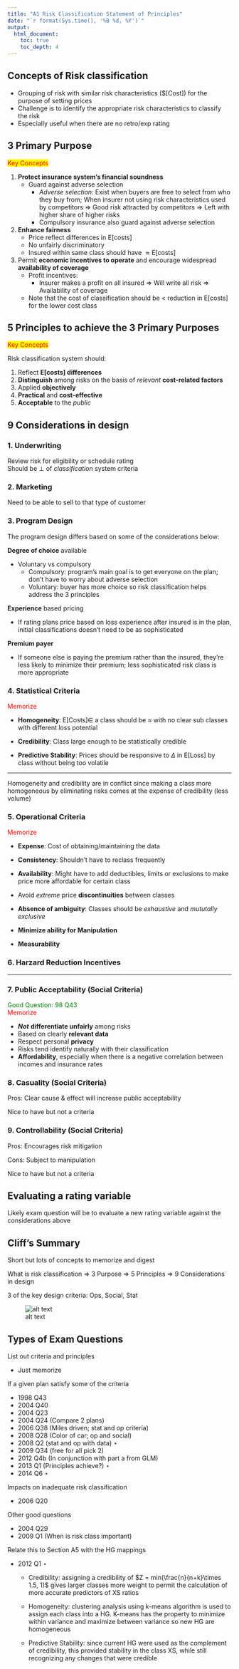 ```yaml
---
title: "A1 Risk Classification Statement of Principles"
date: "`r format(Sys.time(), '%B %d, %Y')`"
output: 
  html_document:
    toc: true
    toc_depth: 4
---
```


## Concepts of Risk classification

  * Grouping of risk with similar risk characteristics ($\mathrm{E}[Cost]) for the purpose of setting prices
  * Challenge is to identify the appropriate risk characteristics to classify the risk
  * Especially useful when there are no retro/exp rating
  
## 3 Primary Purpose  
<span style="color:red; background-color:yellow">Key Concepts</span>

1. **Protect insurance system's financial soundness**
    * Guard against adverse selection
        * *Adverse selection*: Exist when buyers are free to select from who they buy from; When insurer not using risk characteristics used by competitors $\Rightarrow$ Good risk attracted by competitors $\Rightarrow$ Left with higher share of higher risks
        * Compulsory insurance also guard against adverse selection
2. **Enhance fairness**
    * Price reflect differences in $\mathrm{E[costs]}$
    * No unfairly discriminatory
    * Insured within same class should have $\approx \mathrm{E[costs]}$
3. Permit **economic incentives to operate** and encourage widespread **availability of coverage**
    * Profit incentives:
        * Insurer makes a profit on all insured $\Rightarrow$ Will write all risk $\Rightarrow$ Availability of coverage
    * Note that the cost of classification should be < reduction in $\mathrm{E[costs]}$ for the lower cost class
    
## 5 Principles to achieve the 3 Primary Purposes  
<span style="color:red; background-color:yellow">Key Concepts</span>

Risk classification system should:

1. Reflect **$\mathrm{E[costs]}$ differences**
2. **Distinguish** among risks on the basis of *relevant* **cost-related factors**
3. Applied **objectively**
4. **Practical** and **cost-effective**
5. **Acceptable** to the *public*

## 9 Considerations in design

### 1. Underwriting
Review risk for eligibility or schedule rating  
Should be $\perp$ of *classification* system criteria

### 2. Marketing
Need to be able to sell to that type of customer

### 3. Program Design
The program design differs based on some of the considerations below:

**Degree of choice** available

  * Voluntary vs compulsory
      * Compulsory: program's main goal is to get everyone on the plan; don't have to worry about adverse selection
      * Voluntary: buyer has more choice so risk classification helps address the 3 principles
      
**Experience** based pricing

  * If rating plans price based on loss experience after insured is in the plan, initial classifications doesn't need to be as sophisticated

**Premium payer**

  * If someone else is paying the premium rather than the insured, they're less likely to minimize their premium; less sophisticated risk class is more appropriate
      
### 4. Statistical Criteria  
<span style="color:red">Memorize</span>

* **Homogeneity**: $\mathrm{E[Costs]} \in$ a class should be $\approx$ with no clear sub classes with different loss potential

* **Credibility**: Class large enough to be statistically credible

* **Predictive Stability**: Prices should be responsive to $\Delta$ in $\mathrm{E[Loss]}$ by class without being too volatile

***

Homogeneity and credibility are in conflict since making a class more homogeneous by eliminating risks comes at the expense of credibility (less volume)

### 5. Operational Criteria
<span style="color:red">Memorize</span>

* **Expense**: Cost of obtaining/maintaining the data

* **Consistency**: Shouldn't have to reclass frequently

* **Availability**: Might have to add deductibles, limits or exclusions to make price more affordable for certain class

* Avoid *extreme* price **discontinuities** between classes

* **Absence of ambiguity**: Classes should be *exhaustive* and *mututally exclusive*

* **Minimize ability for Manipulation**

* **Measurability**

### 6. Harzard Reduction Incentives

***

### 7. Public Acceptability (Social Criteria)  
<span style="color:green">Good Question: 98 Q43</span>  
<span style="color:red">Memorize</span>

* ***Not*** **differentiate unfairly** among risks
* Based on clearly **relevant data**
* Respect personal **privacy**
* Risks tend identify naturally with their classification
* **Affordability**, especially when there is a negative correlation between incomes and insurance rates

### 8. Casuality (Social Criteria)

Pros: Clear cause & effect will increase public acceptability

Nice to have but not a criteria

### 9. Controllability (Social Criteria)

Pros: Encourages risk mitigation

Cons: Subject to manipulation

Nice to have but not a criteria

## Evaluating a rating variable

Likely exam question will be to evaluate a new rating variable against the considerations above

## Cliff's Summary

Short but lots of concepts to memorize and digest

What is risk classification $\Rightarrow$ 3 Purpose $\Rightarrow$ 5 Principles $\Rightarrow$ 9 Considerations in design

3 of the key design criteria: Ops, Social, Stat

![alt text](figures/Exam 8 A - 1.png)

## Types of Exam Questions

List out criteria and principles

* Just memorize

If a given plan satisfy some of the criteria

* 1998 Q43
* 2004 Q40
* 2004 Q23 
* 2004 Q24 (Compare 2 plans)
* 2006 Q38 (Miles driven; stat and op criteria)
* 2008 Q28 (Color of car; op and social)
* 2008 Q2 (stat and op with data) $\star$
* 2009 Q34 (free for all pick 2)
* 2012 Q4b (In conjunction with part a from GLM)
* 2013 Q1 (Principles achieve?) $\star$
* 2014 Q6 $\star$

Impacts on inadequate risk classification

* 2006 Q20

Other good questions

* 2004 Q29
* 2009 Q1 (When is risk class important)

Relate this to Section A5 with the HG mappings

* 2012 Q1 $\star$

    * Credibility: assigning a credibility of $Z = min(\frac{n}{n+k}\times 1.5, 1)$ gives larger classes more weight to permit the calculation of more accurate predictors of XS ratios

    * Homogeneity: clustering analysis using k-means algorithm is used to assign each class into a HG. K-means has the property to minimize within variance and maximize between variance so new HG are homogeneous

    * Predictive Stability: since current HG were used as the complement of credibility, this provided stability in the class XS, while still recognizing any changes that were credible